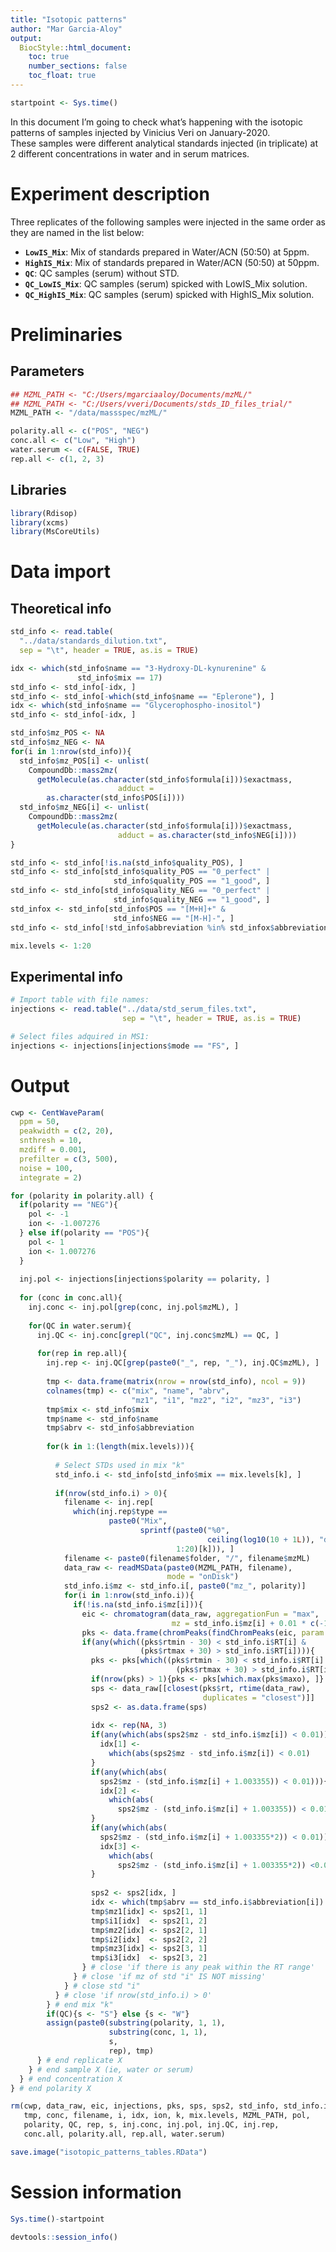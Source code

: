 ```yaml
---
title: "Isotopic patterns"
author: "Mar Garcia-Aloy"
output: 
  BiocStyle::html_document:
    toc: true
    number_sections: false
    toc_float: true
---
```


```r
startpoint <- Sys.time()
```

In this document I'm going to  check what's happening with the isotopic 
patterns of samples injected by Vinicius Veri on January-2020.   
These samples were different analytical standards injected (in triplicate) 
at 2 different concentrations in water and in serum matrices.


# Experiment description

Three replicates of the following samples were injected in the same 
order as they are named in the list below:  

- **`LowIS_Mix`**: Mix of standards prepared in Water/ACN (50:50) at 5ppm.     
- **`HighIS_Mix`**: Mix of standards prepared in Water/ACN (50:50) at 50ppm.  
- **`QC`**: QC samples (serum) without STD.  
- **`QC_LowIS_Mix`**: QC samples (serum) spicked with LowIS_Mix solution.  
- **`QC_HighIS_Mix`**: QC samples (serum) spicked with HighIS_Mix solution.  


# Preliminaries

## Parameters

```r
## MZML_PATH <- "C:/Users/mgarciaaloy/Documents/mzML/"
## MZML_PATH <- "C:/Users/vveri/Documents/stds_ID_files_trial/"
MZML_PATH <- "/data/massspec/mzML/"

polarity.all <- c("POS", "NEG") 
conc.all <- c("Low", "High")
water.serum <- c(FALSE, TRUE)
rep.all <- c(1, 2, 3)
```


## Libraries

```r
library(Rdisop)
library(xcms)
library(MsCoreUtils)
```


# Data import

## Theoretical info

```r
std_info <- read.table(
  "../data/standards_dilution.txt",
  sep = "\t", header = TRUE, as.is = TRUE)

idx <- which(std_info$name == "3-Hydroxy-DL-kynurenine" & 
               std_info$mix == 17)
std_info <- std_info[-idx, ]
std_info <- std_info[-which(std_info$name == "Eplerone"), ]
idx <- which(std_info$name == "Glycerophospho-inositol")
std_info <- std_info[-idx, ]

std_info$mz_POS <- NA
std_info$mz_NEG <- NA
for(i in 1:nrow(std_info)){
  std_info$mz_POS[i] <- unlist(
    CompoundDb::mass2mz(
      getMolecule(as.character(std_info$formula[i]))$exactmass, 
                        adduct = 
        as.character(std_info$POS[i])))
  std_info$mz_NEG[i] <- unlist(
    CompoundDb::mass2mz(
      getMolecule(as.character(std_info$formula[i]))$exactmass, 
                        adduct = as.character(std_info$NEG[i])))
}

std_info <- std_info[!is.na(std_info$quality_POS), ]
std_info <- std_info[std_info$quality_POS == "0_perfect" | 
                       std_info$quality_POS == "1_good", ]
std_info <- std_info[std_info$quality_NEG == "0_perfect" | 
                       std_info$quality_NEG == "1_good", ]
std_infox <- std_info[std_info$POS == "[M+H]+" & 
                       std_info$NEG == "[M-H]-", ]
std_info <- std_info[!std_info$abbreviation %in% std_infox$abbreviation, ]

mix.levels <- 1:20
```


## Experimental info

```r
# Import table with file names:
injections <- read.table("../data/std_serum_files.txt", 
                         sep = "\t", header = TRUE, as.is = TRUE)

# Select files adquired in MS1:
injections <- injections[injections$mode == "FS", ]
```


# Output

```r
cwp <- CentWaveParam(
  ppm = 50,
  peakwidth = c(2, 20),
  snthresh = 10,
  mzdiff = 0.001,
  prefilter = c(3, 500),
  noise = 100,
  integrate = 2)

for (polarity in polarity.all) {
  if(polarity == "NEG"){ 
    pol <- -1
    ion <- -1.007276 
  } else if(polarity == "POS"){ 
    pol <- 1
    ion <- 1.007276 
  }
  
  inj.pol <- injections[injections$polarity == polarity, ]
  
  for (conc in conc.all){
    inj.conc <- inj.pol[grep(conc, inj.pol$mzML), ]
    
    for(QC in water.serum){
      inj.QC <- inj.conc[grepl("QC", inj.conc$mzML) == QC, ]
      
      for(rep in rep.all){
        inj.rep <- inj.QC[grep(paste0("_", rep, "_"), inj.QC$mzML), ]
        
        tmp <- data.frame(matrix(nrow = nrow(std_info), ncol = 9))
        colnames(tmp) <- c("mix", "name", "abrv",
                           "mz1", "i1", "mz2", "i2", "mz3", "i3")
        tmp$mix <- std_info$mix
        tmp$name <- std_info$name
        tmp$abrv <- std_info$abbreviation
        
        for(k in 1:(length(mix.levels))){
          
          # Select STDs used in mix "k"
          std_info.i <- std_info[std_info$mix == mix.levels[k], ]
          
          if(nrow(std_info.i) > 0){
            filename <- inj.rep[
              which(inj.rep$type == 
                      paste0("Mix", 
                             sprintf(paste0("%0", 
                                            ceiling(log10(10 + 1L)), "d"), 
                                     1:20)[k])), ]
            filename <- paste0(filename$folder, "/", filename$mzML)
            data_raw <- readMSData(paste0(MZML_PATH, filename),
                                   mode = "onDisk")
            std_info.i$mz <- std_info.i[, paste0("mz_", polarity)]
            for(i in 1:nrow(std_info.i)){
              if(!is.na(std_info.i$mz[i])){
                eic <- chromatogram(data_raw, aggregationFun = "max", 
                                    mz = std_info.i$mz[i] + 0.01 * c(-1, 1))
                pks <- data.frame(chromPeaks(findChromPeaks(eic, param = cwp)))
                if(any(which((pks$rtmin - 30) < std_info.i$RT[i] & 
                             (pks$rtmax + 30) > std_info.i$RT[i]))){
                  pks <- pks[which((pks$rtmin - 30) < std_info.i$RT[i] & 
                                     (pks$rtmax + 30) > std_info.i$RT[i]), ]
                  if(nrow(pks) > 1){pks <- pks[which.max(pks$maxo), ]}
                  sps <- data_raw[[closest(pks$rt, rtime(data_raw),
                                           duplicates = "closest")]]
                  sps2 <- as.data.frame(sps)
                  
                  idx <- rep(NA, 3)
                  if(any(which(abs(sps2$mz - std_info.i$mz[i]) < 0.01))){
                    idx[1] <- 
                      which(abs(sps2$mz - std_info.i$mz[i]) < 0.01)
                  }
                  if(any(which(abs(
                    sps2$mz - (std_info.i$mz[i] + 1.003355)) < 0.01))){
                    idx[2] <- 
                      which(abs(
                        sps2$mz - (std_info.i$mz[i] + 1.003355)) < 0.01)
                  }
                  if(any(which(abs(
                    sps2$mz - (std_info.i$mz[i] + 1.003355*2)) < 0.01))){
                    idx[3] <- 
                      which(abs(
                        sps2$mz - (std_info.i$mz[i] + 1.003355*2)) <0.01)
                  }
                  
                  sps2 <- sps2[idx, ]
                  idx <- which(tmp$abrv == std_info.i$abbreviation[i])
                  tmp$mz1[idx] <- sps2[1, 1]
                  tmp$i1[idx]  <- sps2[1, 2]
                  tmp$mz2[idx] <- sps2[2, 1]
                  tmp$i2[idx]  <- sps2[2, 2]
                  tmp$mz3[idx] <- sps2[3, 1]
                  tmp$i3[idx]  <- sps2[3, 2]
                } # close 'if there is any peak within the RT range'
              } # close 'if mz of std "i" IS NOT missing'
            } # close std "i"
          } # close 'if nrow(std_info.i) > 0'
        } # end mix "k"
        if(QC){s <- "S"} else {s <- "W"}
        assign(paste0(substring(polarity, 1, 1), 
                      substring(conc, 1, 1), 
                      s, 
                      rep), tmp)
      } # end replicate X
    } # end sample X (ie, water or serum)
  } # end concentration X
} # end polarity X

rm(cwp, data_raw, eic, injections, pks, sps, sps2, std_info, std_info.i, 
   tmp, conc, filename, i, idx, ion, k, mix.levels, MZML_PATH, pol, 
   polarity, QC, rep, s, inj.conc, inj.pol, inj.QC, inj.rep, 
   conc.all, polarity.all, rep.all, water.serum)

save.image("isotopic_patterns_tables.RData")
```


# Session information

```r
Sys.time()-startpoint

devtools::session_info()
```
